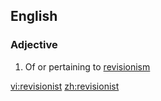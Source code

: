 ==English==

===Adjective===
{{en-adj}}

# Of or pertaining to [[revisionism]]

[[vi:revisionist]]
[[zh:revisionist]]